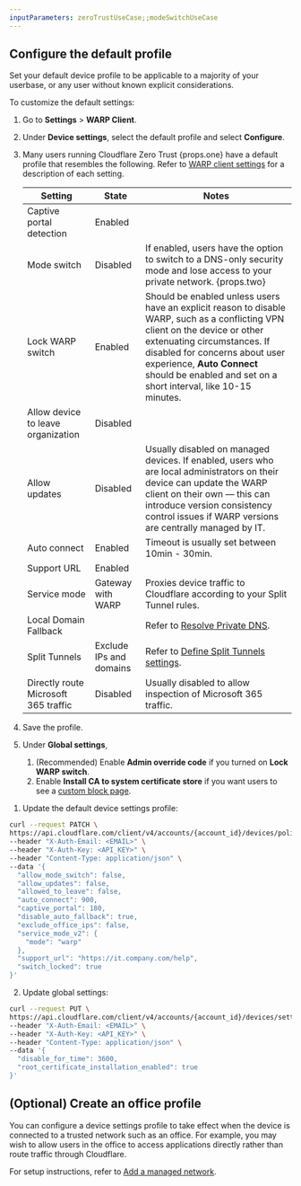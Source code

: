 ```yaml
---
inputParameters: zeroTrustUseCase;;modeSwitchUseCase
---
```



<Render file="warp/device-profiles-intro" product="cloudflare-one" />

## Configure the default profile

Set your default device profile to be applicable to a majority of your userbase, or any user without known explicit considerations.

To customize the default settings:

<Tabs syncKey="dashPlusAPI"> <TabItem label="Dashboard">

1. Go to **Settings** > **WARP Client**.

2. Under **Device settings**, select the default profile and select **Configure**.

3. Many users running Cloudflare Zero Trust {props.one} have a default profile that resembles the following. Refer to [WARP client settings](/cloudflare-one/connections/connect-devices/warp/configure-warp/warp-settings/) for a description of each setting.

   | Setting                              | State                   | Notes                                                                                                                                                                                                                                                                                          |
   | ------------------------------------ | ----------------------- | ---------------------------------------------------------------------------------------------------------------------------------------------------------------------------------------------------------------------------------------------------------------------------------------------- |
   | Captive portal detection             | Enabled                 |                                                                                                                                                                                                                                                                                                |
   | Mode switch                          | Disabled                | If enabled, users have the option to switch to a DNS-only security mode and lose access to your private network. {props.two}                                                                                                                                                                   |
   | Lock WARP switch                     | Enabled                 | Should be enabled unless users have an explicit reason to disable WARP, such as a conflicting VPN client on the device or other extenuating circumstances. If disabled for concerns about user experience, **Auto Connect** should be enabled and set on a short interval, like 10-15 minutes. |
   | Allow device to leave organization   | Disabled                |                                                                                                                                                                                                                                                                                                |
   | Allow updates                        | Disabled                | Usually disabled on managed devices. If enabled, users who are local administrators on their device can update the WARP client on their own — this can introduce version consistency control issues if WARP versions are centrally managed by IT.                                              |
   | Auto connect                         | Enabled                 | Timeout is usually set between 10min - 30min.                                                                                                                                                                                                                                                  |
   | Support URL                          | Enabled                 |                                                                                                                                                                                                                                                                                                |
   | Service mode                         | Gateway with WARP       | Proxies device traffic to Cloudflare according to your Split Tunnel rules.                                                                                                                                                                                                                     |
   | Local Domain Fallback                |                         | Refer to [Resolve Private DNS](/learning-paths/replace-vpn/configure-device-agent/private-dns/).                                                                                                                                                                                               |
   | Split Tunnels                        | Exclude IPs and domains | Refer to [Define Split Tunnels settings](/learning-paths/replace-vpn/configure-device-agent/split-tunnel-settings/).                                                                                                                                                                           |
   | Directly route Microsoft 365 traffic | Disabled                | Usually disabled to allow inspection of Microsoft 365 traffic.                                                                                                                                                                                                                                 |

4. Save the profile.

5. Under **Global settings**,
   1. (Recommended) Enable **Admin override code** if you turned on **Lock WARP switch**.
   2. Enable **Install CA to system certificate store** if you want users to see a [custom block page](/cloudflare-one/policies/gateway/configuring-block-page/).

</TabItem>

<TabItem label="API">

1. Update the default device settings profile:

```bash
curl --request PATCH \
https://api.cloudflare.com/client/v4/accounts/{account_id}/devices/policy \
--header "X-Auth-Email: <EMAIL>" \
--header "X-Auth-Key: <API_KEY>" \
--header "Content-Type: application/json" \
--data '{
  "allow_mode_switch": false,
  "allow_updates": false,
  "allowed_to_leave": false,
  "auto_connect": 900,
  "captive_portal": 180,
  "disable_auto_fallback": true,
  "exclude_office_ips": false,
  "service_mode_v2": {
    "mode": "warp"
  },
  "support_url": "https://it.company.com/help",
  "switch_locked": true
}'
```

2. Update global settings:

```bash
curl --request PUT \
https://api.cloudflare.com/client/v4/accounts/{account_id}/devices/settings \
--header "X-Auth-Email: <EMAIL>" \
--header "X-Auth-Key: <API_KEY>" \
--header "Content-Type: application/json" \
--data '{
  "disable_for_time": 3600,
  "root_certificate_installation_enabled": true
}'
```

</TabItem> </Tabs>

## (Optional) Create an office profile

You can configure a device settings profile to take effect when the device is connected to a trusted network such as an office. For example, you may wish to allow users in the office to access applications directly rather than route traffic through Cloudflare.

For setup instructions, refer to [Add a managed network](/cloudflare-one/connections/connect-devices/warp/configure-warp/managed-networks/).
